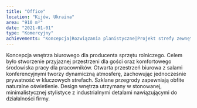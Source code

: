 ```yaml
---
title: "Office"
location: "Kijów, Ukraina"
area: "910 m²"
date: "2021-01-01"
type: "Komercyjny"
achievements: "Koncepcja|Rozwiązania planistyczne|Projekt strefy zewnętrznej|Wizualizacja 3D|Komunikacja wizualna|Specyfikacja materiałów i wyposażenia"
---
```


Koncepcja wnętrza biurowego dla producenta sprzętu rolniczego.
Celem było stworzenie przyjaznej przestrzeni dla gości oraz komfortowego środowiska pracy dla pracowników.
Otwarta przestrzeń biurowa z salami konferencyjnymi tworzy dynamiczną atmosferę, zachowując jednocześnie prywatność w kluczowych strefach. Szklane przegrody zapewniają obfite naturalne oświetlenie.
Design wnętrza utrzymany w stonowanej, minimalistycznej stylistyce z industrialnymi detalami nawiązującymi do działalności firmy.
